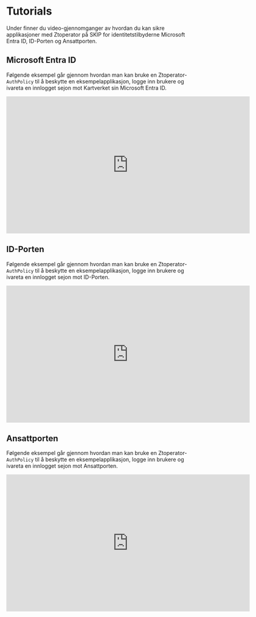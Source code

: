 # Tutorials

Under finner du video-gjennomganger av hvordan du kan sikre applikasjoner med Ztoperator på SKIP for 
identitetstilbyderne Microsoft Entra ID, ID-Porten og Ansattporten.

##  Microsoft Entra ID

Følgende eksempel går gjennom hvordan man kan bruke en Ztoperator-`AuthPolicy` til å beskytte en
eksempelapplikasjon, logge inn brukere og ivareta en innlogget sejon mot Kartverket sin Microsoft Entra ID.

<div style={{ maxWidth: 640 }}>
    <div
        style={{
            position: 'relative',
            paddingBottom: '56.25%',
            height: 0,
            overflow: 'hidden',
        }}
    >
        <iframe
            src="https://kartverket-my.sharepoint.com/personal/lars_sorensen_kartverket_no/_layouts/15/embed.aspx?UniqueId=14821180-8cf0-4500-88de-b993320a2b07&embed=%7B%22ust%22%3Afalse%2C%22hv%22%3A%22CopyEmbedCode%22%7D&referrer=StreamWebApp&referrerScenario=EmbedDialog.Create"
            width="640"
            height="360"
            frameBorder="0"
            scrolling="no"
            allowFullScreen
            title="Ztoperator - Microsoft Entra ID"
            style={{
                border: 'none',
                position: 'absolute',
                top: 0,
                left: 0,
                right: 0,
                bottom: 0,
                height: '100%',
                maxWidth: '100%',
            }}
        ></iframe>
    </div>
</div>

## ID-Porten

Følgende eksempel går gjennom hvordan man kan bruke en Ztoperator-`AuthPolicy` til å beskytte en
eksempelapplikasjon, logge inn brukere og ivareta en innlogget sejon mot ID-Porten.

<div style={{ maxWidth: 640 }}>
    <div
        style={{
            position: 'relative',
            paddingBottom: '56.25%',
            height: 0,
            overflow: 'hidden',
        }}
    >
        <iframe
            src="https://www.youtube.com/watch?v=xvFZjo5PgG0&list=RDxvFZjo5PgG0&start_radio=1"
            width="640"
            height="360"
            frameBorder="0"
            scrolling="no"
            allowFullScreen
            title="Team tilgangsstyring - Team Heimdall-20251028_090706-Meeting Recording.mp4"
            style={{
                border: 'none',
                position: 'absolute',
                top: 0,
                left: 0,
                right: 0,
                bottom: 0,
                height: '100%',
                maxWidth: '100%',
            }}
        ></iframe>
    </div>
</div>

## Ansattporten

Følgende eksempel går gjennom hvordan man kan bruke en Ztoperator-`AuthPolicy` til å beskytte en
eksempelapplikasjon, logge inn brukere og ivareta en innlogget sejon mot Ansattporten.

<div style={{ maxWidth: 640 }}>
    <div
        style={{
            position: 'relative',
            paddingBottom: '56.25%',
            height: 0,
            overflow: 'hidden',
        }}
    >
        <iframe
            src="https://www.youtube.com/watch?v=xvFZjo5PgG0&list=RDxvFZjo5PgG0&start_radio=1"
            width="640"
            height="360"
            frameBorder="0"
            scrolling="no"
            allowFullScreen
            title="Team tilgangsstyring - Team Heimdall-20251028_090706-Meeting Recording.mp4"
            style={{
                border: 'none',
                position: 'absolute',
                top: 0,
                left: 0,
                right: 0,
                bottom: 0,
                height: '100%',
                maxWidth: '100%',
            }}
        ></iframe>
    </div>
</div>
